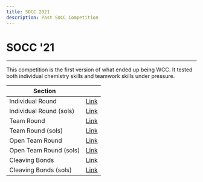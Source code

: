 ```yaml
---
title: SOCC 2021
description: Past SOCC Competition
---
```


# SOCC '21

---

This competition is the first version of what ended up being WCC. It tested both individual chemistry skills and teamwork skills under pressure.

| Section                 |                                                                                                          |
| ----------------------- | -------------------------------------------------------------------------------------------------------- |
| Individual Round        | [Link](https://docs.google.com/document/d/1SIceqJr4SHeud2ZoEvPAU5fI8TP4wp6June0B_hUw0w/edit?usp=sharing) |
| Individual Round (sols) | [Link](https://docs.google.com/document/d/118QvR7vkdsK8-alMe7aZKsT9pdATxgl6W7pJluv7IK4/edit?usp=sharing) |
| Team Round              | [Link](https://docs.google.com/document/d/19vYfR3tcKPffFlhIqFun8_y3ZEGpgamCHuvQW0JMSJE/edit?usp=sharing) |
| Team Round (sols)       | [Link](https://docs.google.com/document/d/1AaO-5d0XDPD9azCAD6FMOXIOW2QlBsVzJmK6l4T1BPw/edit?usp=sharing) |
| Open Team Round         | [Link](https://docs.google.com/document/d/1MR3o6XJnOIDRCdCaNp0nOc4eohncmIeABD9JzwcH7TU/edit?usp=sharing) |
| Open Team Round (sols)  | [Link](https://docs.google.com/document/d/1NYlNVl-Qe6WcBZk30TC_Cv-EkjObyLaGJG4SkyWTk0c/edit?usp=sharing) |
| Cleaving Bonds          | [Link](https://docs.google.com/document/d/1OxDJAIMRIt1FccBKh2I7qD1RgfZVI9IV5NGwdYtxgoI/edit?usp=sharing) |
| Cleaving Bonds (sols)   | [Link](https://docs.google.com/document/d/1cFyYXqGbCzW8krclEfeL-rT8BB0sugadPiBLfyeM-o0/edit?usp=sharing) |

